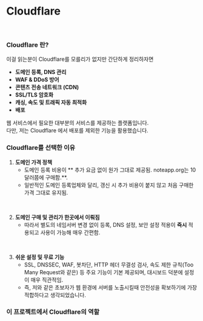 

# Cloudflare

<div className="flex justify-center my-6">
  <DocsImage src={cfImage} alt="Cloudflare" border={false} style={{maxWidth: 300}}/>
</div>
<br/>


### Cloudflare 란?

이걸 읽는분이 Cloudflare를 모를리가 없지만 간단하게 정리하자면<br/>

- **도메인 등록, DNS 관리**
- **WAF & DDoS 방어**
- **콘텐츠 전송 네트워크 (CDN)**
- **SSL/TLS 암호화**
- **캐싱, 속도 및 트래픽 자동 최적화**
- **배포**

웹 서비스에서 필요한 대부분의 서비스를 제공하는 플랫폼입니다.<br/>
다만, 저는 Cloudflare 에서 배포를 제외한 기능을 활용했습니다.

### Cloudflare를 선택한 이유

1. **도메인 가격 정책**
    - 도메인 등록 비용이 ** 추가 요금 없이 원가 그대로 제공됨. noteapp.org는 10달러쯤에 구매함.**.
    - 일반적인 도메인 등록업체와 달리, 갱신 시 추가 비용이 붙지 않고 처음 구매한 가격 그대로 유지됨.

<br/>

2. **도메인 구매 및 관리가 한곳에서 이뤄짐**
    - 따라서 별도의 네임서버 변경 없이 등록, DNS 설정, 보안 설정 적용이 **즉시** 적용되고  사용이 가능해 매우 간편함.

<br/>

3. **쉬운 설정 및 무료 기능**
    - SSL, DNSSEC, WAF, 봇차단, HTTP 헤더 무결성 검사, 속도 제한 규칙(Too Many Request와 같은) 등 주요 기능이 기본 제공되며, 대시보드 덕분에 설정이 매우 직관적임.
    - 즉, 저와 같은 초보자가 웹 환경에 서버를 노출시킬때 안전성을 확보하기에 가장 적합하다고 생각되었습니다.


### 이 프로젝트에서 Cloudflare의 역할

<DocsImage src={httpImg} alt="httpsImage"/>
<DocsImage src={httpImg2} alt="httpsImage2"/>